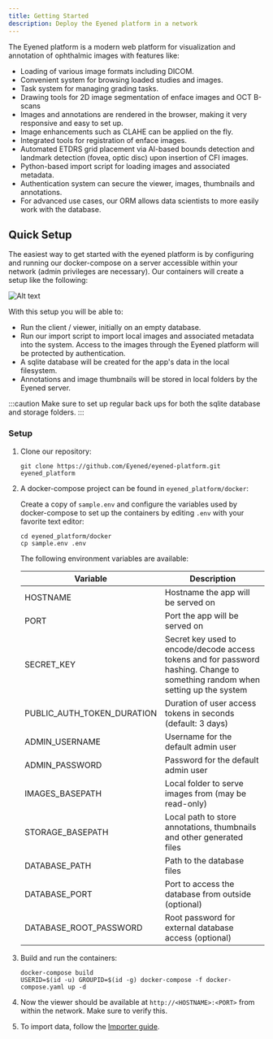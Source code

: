 ```yaml
---
title: Getting Started
description: Deploy the Eyened platform in a network
---
```



The Eyened platform is a modern web platform for visualization and annotation of ophthalmic images with features like:

- Loading of various image formats including DICOM.
- Convenient system for browsing loaded studies and images.
- Task system for managing grading tasks.
- Drawing tools for 2D image segmentation of enface images and OCT B-scans
- Images and annotations are rendered in the browser, making it very responsive and easy to set up.
- Image enhancements such as CLAHE can be applied on the fly.
- Integrated tools for registration of enface images.
- Automated ETDRS grid placement via AI-based bounds detection and landmark detection (fovea, optic disc) upon insertion of CFI images.
- Python-based import script for loading images and associated metadata.
- Authentication system can secure the viewer, images, thumbnails and annotations.
- For advanced use cases, our ORM allows data scientists to more easily work with the database.

## Quick Setup

The easiest way to get started with the eyened platform is by configuring and running our docker-compose on a server accessible within your network (admin privileges are necessary). Our containers will create a setup like the following:

![Alt text](../../assets/eyened_platform.png)

With this setup you will be able to:

- Run the client / viewer, initially on an empty database.
- Run our import script to import local images and associated metadata into the system. Access to the images through the Eyened platform will be protected by authentication.
- A sqlite database will be created for the app's data in the local filesystem.
- Annotations and image thumbnails will be stored in local folders by the Eyened server.

:::caution
Make sure to set up regular back ups for both the sqlite database and storage folders.
:::

### Setup

1. Clone our repository:

    ```
    git clone https://github.com/Eyened/eyened-platform.git eyened_platform
    ```

2. A docker-compose project can be found in `eyened_platform/docker`:
    

    Create a copy of `sample.env` and configure the variables used by docker-compose to set up the containers by editing `.env` with your favorite text editor:

    ```
    cd eyened_platform/docker
    cp sample.env .env
    ```

    The following environment variables are available:

    | Variable | Description |
    | --- | --- |
    | HOSTNAME | Hostname the app will be served on |
    | PORT | Port the app will be served on |
    | SECRET_KEY | Secret key used to encode/decode access tokens and for password hashing. Change to something random when setting up the system |
    | PUBLIC_AUTH_TOKEN_DURATION | Duration of user access tokens in seconds (default: 3 days) |
    | ADMIN_USERNAME | Username for the default admin user |
    | ADMIN_PASSWORD | Password for the default admin user |
    | IMAGES_BASEPATH | Local folder to serve images from (may be read-only) |
    | STORAGE_BASEPATH | Local path to store annotations, thumbnails and other generated files |
    | DATABASE_PATH | Path to the database files |
    | DATABASE_PORT | Port to access the database from outside (optional) |
    | DATABASE_ROOT_PASSWORD | Root password for external database access (optional) |


3. Build and run the containers:

    ```
    docker-compose build
    USERID=$(id -u) GROUPID=$(id -g) docker-compose -f docker-compose.yaml up -d
    ```

4. Now the viewer should be available at `http://<HOSTNAME>:<PORT>` from within the network. Make sure to verify this.

5. To import data, follow the [Importer guide](/eyened-platform/importer).
